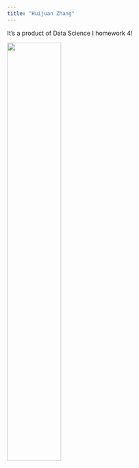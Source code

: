 ```yaml
---
title: "Huijuan Zhang"
---
```


It's a product of Data Science I homework 4!

<img src="images/photo.jpeg" style="width:50%">

